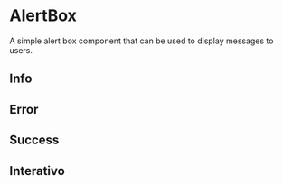 
<Meta of={Story} />

# AlertBox
A simple alert box component that can be used to display messages to users.

## Info
<Canvas of={Story.Info} />

## Error
<Canvas of={Story.Error} />

## Success
<Canvas of={Story.Success} />

## Interativo
<Primary />
<Controls />
